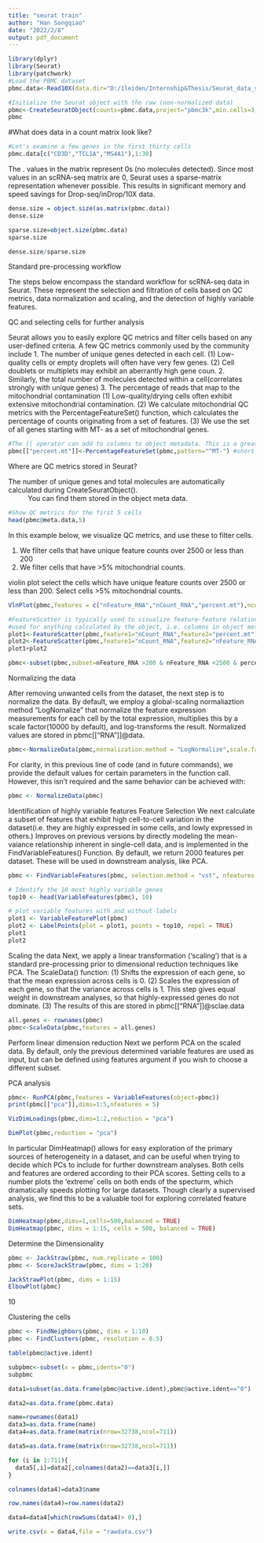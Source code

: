 ---
title: "seurat train"
author: "Han Songqiao"
date: "2022/2/8"
output: pdf_document
---

```{r}
library(dplyr)
library(Seurat)
library(patchwork)
#Load the PBMC dataset
pbmc.data<-Read10X(data.dir="D:/1leiden/Internship&Thesis/Seurat_data_set/filtered_gene_bc_matrices/hg19/")
```


```{r}
#Initialize the Seurat object with the raw (non-normalized data)
pbmc<-CreateSeuratObject(counts=pbmc.data,project="pbmc3k",min.cells=3,min.features=200)
pbmc
```
#What does data in a count matrix look like?

```{r}
#Let's examine a few genes in the first thirty cells
pbmc.data[c("CD3D","TCL1A","MS4A1"),1:30]
```

The . values in the matrix represent 0s (no molecules detected). Since most values in an scRNA-seq matrix are 0, Seurat uses a sparse-matrix representation whenever possible. This results in significant memory and speed savings for Drop-seq/inDrop/10X data.

```{r}
dense.size = object.size(as.matrix(pbmc.data))
dense.size
```
```{r}
sparse.size=object.size(pbmc.data)
sparse.size
```
```{r}
dense.size/sparse.size
```

Standard pre-processing workflow

The steps below encompass the standard workflow for scRNA-seq data in Seurat. These represent the selection and filtration of cells based on QC metrics, data normalization and scaling, and the detection of highly variable features.

QC and selecting cells for further analysis

Seurat allows you to easily explore QC metrics and filter cells based on any user-defined criteria. A few QC metrics commonly used by the community include
1. The number of unique genes detected in each cell.
(1) Low-quality cells or empty droplets will often have very few genes.
(2) Cell doublets or multiplets may exhibit an aberrantly high gene coun.
2. Similarly, the total number of molecules detected within a cell(correlates strongly with unique genes)
3. The percentage of reads that map to the mitochondrial contamination
(1) Low-quality/drying cells often exhibit extensive mitochondrial contamination.
(2) We calculate mitochondrial QC metrics with the PercentageFeatureSet() function, which calculates the percentage of counts originating from a set of features.
(3) We use the set of all genes starting with MT- as a set of mitochondrial genes.
```{r}
#The [[ operator can add to columns to object metadata. This is a great place to stash QC stats
pbmc[["percent.mt"]]<-PercentageFeatureSet(pbmc,pattern="^MT-") #short for
```

Where are QC metrics stored in Seurat?

The number of unique genes and total molecules are automatically calculated during CreateSeuratObject().
~ You can find them stored in the object meta data.

```{r}
#Show QC metrics for the first 5 cells
head(pbmc@meta.data,5)
```
In this example below, we visualize QC metrics, and use these to filter cells.

(1) We filter cells that have unique feature counts over 2500 or less than 200
(2) We filter cells that have >5% mitochondrial counts.

violin plot select the cells which have unique feature counts over 2500 or less than 200.
Select cells >5% mitochondrial counts.
```{r}
VlnPlot(pbmc,features = c("nFeature_RNA","nCount_RNA","percent.mt"),ncol=3)
```

```{r}
#FeatureScatter is typically used to visualize feature-feature relationships, but can
#used for anything calculated by the object, i.e. columns in object metadata, PC score, etc.
plot1<-FeatureScatter(pbmc,feature1="nCount_RNA",feature2="percent.mt")
plot2<-FeatureScatter(pbmc,feature1="nCount_RNA",feature2="nFeature_RNA")
plot1+plot2
```

```{r}
pbmc<-subset(pbmc,subset=nFeature_RNA >200 & nFeature_RNA <2500 & percent.mt < 5 )
```

Normalizing the data

After removing unwanted cells from the dataset, the next step is to normalize the data. By default, we employ a global-scaling normaliaztion method "LogNomalize" that normalize the feature expression measurements for each cell by the total expression, multiplies this by a scale factor(10000 by default), and log-transforms the result. Normalized values are stored in pbmc[["RNA"]]@data.
```{r}
pbmc<-NormalizeData(pbmc,normalization.method = "LogNormalize",scale.factor = 10000)
```

For clarity, in this previous line of code (and in future commands), we provide the default values for certain parameters in the function call. However, this isn't required and the same behavior can be achieved with:
```{r}
pbmc <- NormalizeData(pbmc)
```

Identification of highly variable features
Feature Selection
We next calculate a subset of features that exhibit high cell-to-cell variation in the dataset(i.e. they are highly expressed in some cells, and lowly expressed in others.)
Improves on previous versions by directly modeling the mean-vaiance relationship inherent in single-cell data, and is implemented in the FindVariableFeatures() Function. By default, we return 2000 features per dataset. These will be used in downstream analysis, like PCA.
```{r}
pbmc <- FindVariableFeatures(pbmc, selection.method = "vst", nfeatures = 2000)

# Identify the 10 most highly variable genes
top10 <- head(VariableFeatures(pbmc), 10)

# plot variable features with and without labels
plot1 <- VariableFeaturePlot(pbmc)
plot2 <- LabelPoints(plot = plot1, points = top10, repel = TRUE)
plot1
plot2
```

Scaling the data
Next, we apply a linear transformation ('scaling') that is a standard pre-processing prior to dimensional reduction techniques like PCA. The ScaleData() function:
(1) Shifts the expression of each gene, so that the mean expression across cells is 0.
(2) Scales the expression of each gene, so that the variance across cells is 1.
This step gives equal weight in downstream analyses, so that highly-expressed genes do not dominate.
(3) The results of this are stored in pbmc[["RNA"]]@sclae.data

```{r}
all.genes <- rownames(pbmc)
pbmc<-ScaleData(pbmc,features = all.genes)
```

Perform linear dimension reduction
Next we perform PCA on the scaled data. By default, only the previous determined variable features are used as input, but can be defined using features argument if you wish to choose a different subset.

PCA analysis

```{r}
pbmc<- RunPCA(pbmc,features = VariableFeatures(object=pbmc))
print(pbmc[["pca"]],dims=1:5,nfeatures = 5)
```

```{r}
VizDimLoadings(pbmc,dims=1:2,reduction = "pca")
```

```{r}
DimPlot(pbmc,reduction = "pca")
```

In particular DimHeatmap() allows for easy exploration of the primary sources of heterogeneity in a dataset, and can be useful when trying to decide which PCs to include for further downstream analyses. Both cells and features are ordered according to their PCA scores. Setting cells to a number plots the 'extreme' cells on both ends of the specturm, which dramatically speeds plotting for large datasets. Though clearly a supervised analysis, we find this to be a valuable tool for exploring correlated feature sets.
```{r}
DimHeatmap(pbmc,dims=1,cells=500,balanced = TRUE)
DimHeatmap(pbmc, dims = 1:15, cells = 500, balanced = TRUE)
```

Determine the Dimensionality
```{r}
pbmc <- JackStraw(pbmc, num.replicate = 100)
pbmc <- ScoreJackStraw(pbmc, dims = 1:20)
```

```{r}
JackStrawPlot(pbmc, dims = 1:15)
ElbowPlot(pbmc)
```
10

Clustering the cells
```{r}
pbmc <- FindNeighbors(pbmc, dims = 1:10)
pbmc <- FindClusters(pbmc, resolution = 0.5)
```


```{r}
table(pbmc@active.ident)
```
```{r}
subpbmc<-subset(x = pbmc,idents="0")
subpbmc
```

```{r}
data1=subset(as.data.frame(pbmc@active.ident),pbmc@active.ident=="0")
```
```{r}
data2=as.data.frame(pbmc.data)
```

```{r}
name=rownames(data1)
data3=as.data.frame(name)
data4=as.data.frame(matrix(nrow=32738,ncol=711))
```


```{r}
data5=as.data.frame(matrix(nrow=32738,ncol=711))
```

```{r}
for (i in 1:711){
  data5[,i]=data2[,colnames(data2)==data3[i,]]
}
```


```{r}
colnames(data4)=data3$name
```
```{r}
row.names(data4)=row.names(data2)
```

```{r}
data4=data4[which(rowSums(data4)> 0),]
```

```{r}
write.csv(x = data4,file = "rawdata.csv")
```

